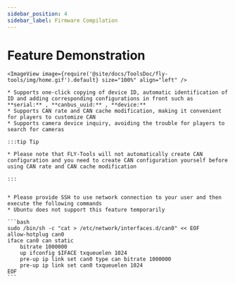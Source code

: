 ```yaml
---
sidebar_position: 4
sidebar_label: Firmware Compilation
---
```





# Feature Demonstration

    <ImageView image={require('@site/docs/ToolsDoc/fly-tools/img/home.gif').default} size="100%" align="left" />

    * Supports one-click copying of device ID, automatic identification of ID and adding corresponding configurations in front such as **serial:** , **canbus_uuid:** , **device:**
    * Supports CAN rate and CAN cache modification, making it convenient for players to customize CAN
    * Supports camera device inquiry, avoiding the trouble for players to search for cameras

    :::tip Tip

    * Please note that FLY-Tools will not automatically create CAN configuration and you need to create CAN configuration yourself before using CAN rate and CAN cache modification

    :::


    * Please provide SSH to use network connection to your user and then execute the following commands
    * Ubuntu does not support this feature temporarily

    ```bash
    sudo /bin/sh -c "cat > /etc/network/interfaces.d/can0" << EOF
    allow-hotplug can0
    iface can0 can static
        bitrate 1000000
        up ifconfig $IFACE txqueuelen 1024
        pre-up ip link set can0 type can bitrate 1000000
        pre-up ip link set can0 txqueuelen 1024
    EOF
    ```